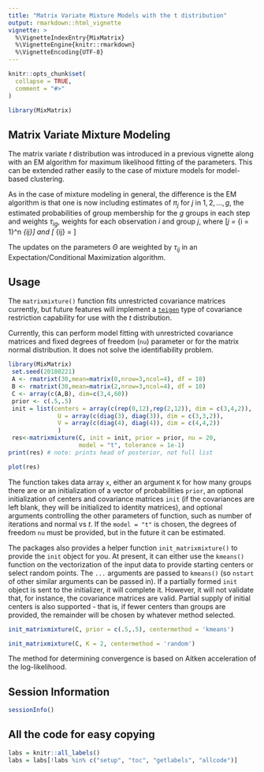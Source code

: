 ```yaml
---
title: "Matrix Variate Mixture Models with the t distribution"
output: rmarkdown::html_vignette
vignette: >
  %\VignetteIndexEntry{MixMatrix}
  %\VignetteEngine{knitr::rmarkdown}
  %\VignetteEncoding{UTF-8}
---
```


```r
knitr::opts_chunk$set(
  collapse = TRUE,
  comment = "#>"
)
```

```r
library(MixMatrix)
```
## Matrix Variate Mixture Modeling

The matrix variate *t* distribution was introduced in a previous vignette along 
with an EM algorithm for maximum likelihood fitting of the parameters. This can
be extended rather easily to the case of mixture models for model-based 
clustering.

As in the case of mixture modeling in general, the difference is the EM algorithm
is that one is now including estimates of $\pi_{j}$ for $j$ in  $1,2, \ldots, g$, 
the estimated probabilities of group membership for the $g$ groups in each step
and weights $\tau_{ig}$, weights for each observation $i$ and group $j$, where
\[\pi_j = \sum_{i = 1}^n \tau_{ij}\] and 
\[ \tau_{ij} = \frac{\pi_j f(x_i, \Theta_j)}{\sum_{l=1}^g \pi_l f(x_i, \Theta_l)}\]

The updates on the parameters $\Theta$ are weighted by $\tau_{ij}$ in an 
Expectation/Conditional Maximization algorithm.

## Usage

The `matrixmixture()` function fits unrestricted covariance matrices currently,
but future features will implement a [`teigen`](https://cran.r-project.org/package=teigen) 
type of covariance restriction capability for use with the $t$ distribution.

Currently, this can perform model fitting with unrestricted covariance matrices and 
fixed degrees of freedom (`nu`) parameter or for the matrix normal distribution. 
It does not solve the identifiability problem.

```r
library(MixMatrix)
 set.seed(20180221)
 A <- rmatrixt(30,mean=matrix(0,nrow=3,ncol=4), df = 10)
 B <- rmatrixt(30,mean=matrix(2,nrow=3,ncol=4), df = 10)
 C <- array(c(A,B), dim=c(3,4,60))
 prior <- c(.5,.5)
 init = list(centers = array(c(rep(0,12),rep(2,12)), dim = c(3,4,2)),
              U = array(c(diag(3), diag(3)), dim = c(3,3,2)),
              V = array(c(diag(4), diag(4)), dim = c(4,4,2))
              )
 res<-matrixmixture(C, init = init, prior = prior, nu = 20,
                    model = "t", tolerance = 1e-1)
print(res) # note: prints head of posterior, not full list

plot(res)

```

The function takes data array `x`, either an argument `K` for how many groups
there are or an initialization of a vector of probabilities `prior`, an optional
initialization of centers and covariance matrices `init` (if the covariances are
left blank, they will be initialized to identity matrices), and optional 
arguments controlling the other parameters of function, such as number of 
iterations and normal vs *t*. If the `model = "t"` is chosen, the degrees
of freedom `nu` must be provided, but in the future it can be estimated.

The packages also provides a helper function `init_matrixmixture()` to provide 
the `init` object for you. At present, it can either use the `kmeans()` 
function on the vectorization of the input data to provide starting centers or 
select random points. The `...` arguments are passed to `kmeans()` (so `nstart`
of other similar arguments can be  passed in). If a 
partially formed `init` object is sent to the initializer, it will complete it.
However, it will not validate that, for instance, the covariance matrices are 
valid. Partial supply of initial centers is also supported - that is, if 
fewer centers than groups are provided, the remainder will be chosen by 
whatever method selected.

```r

init_matrixmixture(C, prior = c(.5,.5), centermethod = 'kmeans')

init_matrixmixture(C, K = 2, centermethod = 'random')

```
The method for determining convergence is based on Aitken acceleration of the
log-likelihood. 

## Session Information

```r
sessionInfo()

```


## All the code for easy copying

```r
labs = knitr::all_labels()
labs = labs[!labs %in% c("setup", "toc", "getlabels", "allcode")]
```
```r

```
